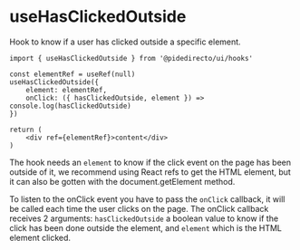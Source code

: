 

<Meta title="hooks/useHasClickedOutside" />

# useHasClickedOutside

Hook to know if a user has clicked outside a specific element.

```tsx
import { useHasClickedOutside } from '@pidedirecto/ui/hooks'

const elementRef = useRef(null)
useHasClickedOutside({
    element: elementRef,
    onClick: ({ hasClickedOutside, element }) => console.log(hasClickedOutside)
})

return (
    <div ref={elementRef}>content</div>
)
```

The hook needs an `element` to know if the click event on the page has been outside of it,
we recommend using React refs to get the HTML element, but it can also be gotten with the document.getElement method.

To listen to the onClick event you have to pass the `onClick` callback, it will be called each time the user clicks on the page.
The onClick callback receives 2 arguments: `hasClickedOutside` a boolean value to know if the click has been done outside the element, and `element` which is the HTML element clicked.


